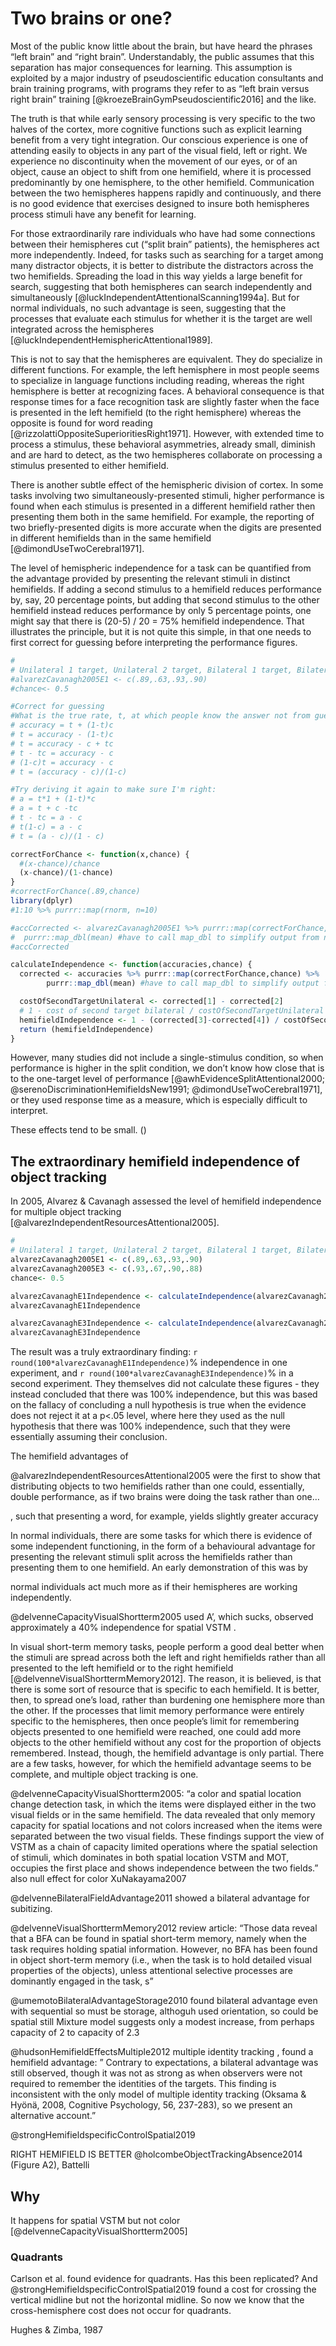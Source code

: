 # Two brains or one? {#twoBrains}

Most of the public know little about the brain, but have heard the phrases "left brain" and "right brain". Understandably, the public assumes that this separation has major consequences for learning. This assumption is exploited by a major industry of pseudoscientific education consultants and brain training programs, with programs they refer to as "left brain versus right brain" training [@kroezeBrainGymPseudoscientific2016] and the like.

The truth is that while early sensory processing is very specific to the two halves of the cortex, more cognitive functions such as explicit learning benefit from a very tight integration. Our conscious experience is one of attending easily to objects in any part of the visual field, left or right. We experience no discontinuity when the movement of our eyes, or of an object, cause an object to shift from one hemifield, where it is processed predominantly by one hemisphere, to the other hemifield. Communication between the two hemispheres happens rapidly and continuously, and there is no good evidence that exercises designed to insure both hemispheres process stimuli have any benefit for learning. 

For those extraordinarily rare individuals who have had some connections between their hemispheres cut ("split brain" patients), the hemispheres act more independently. Indeed, for tasks such as searching for a target among many distractor objects, it is better to distribute the distractors across the two hemifields. Spreading the load in this way yields a large benefit for search, suggesting that both hemispheres can search independently and simultaneously [@luckIndependentAttentionalScanning1994a]. But for normal individuals, no such advantage is seen, suggesting that the processes that evaluate each stimulus for whether it is the target are well integrated across the hemispheres [@luckIndependentHemisphericAttentional1989].

This is not to say that the hemispheres are equivalent. They do specialize in different functions. For example, the left hemisphere in most people seems to specialize in language functions including reading, whereas the right hemisphere is better at recognizing faces. A behavioral consequence is that response times for a face recognition task are slightly faster when the face is presented in the left hemifield (to the right hemisphere) whereas the opposite is found for word reading [@rizzolattiOppositeSuperioritiesRight1971]. However, with extended time to process a stimulus, these behavioral asymmetries, already small, diminish and are hard to detect, as the two hemispheres collaborate on processing a stimulus presented to either hemifield.

There is another subtle effect of the hemispheric division of cortex. In some tasks involving two simultaneously-presented stimuli, higher performance is found when each stimulus is presented in a different hemifield rather then presenting them both in the same hemifield. For example, the reporting of two briefly-presented digits is more accurate when the digits are presented in different hemifields than in the same hemifield [@dimondUseTwoCerebral1971].  

The level of hemispheric independence for a task can be quantified from the advantage provided by presenting the relevant stimuli in distinct hemifields. If adding a second stimulus to a hemifield reduces performance by, say, 20 percentage points, but adding that second stimulus to the other hemifield instead reduces performance by only 5 percentage points, one might say that there is (20-5) / 20 = 75% hemifield independence. That illustrates the principle, but it is not quite this simple, in that one needs to first correct for guessing before interpreting the performance figures.


```r
# 
# Unilateral 1 target, Unilateral 2 target, Bilateral 1 target, Bilateral 2 target
#alvarezCavanagh2005E1 <- c(.89,.63,.93,.90)
#chance<- 0.5

#Correct for guessing
#What is the true rate, t, at which people know the answer not from guessing, where guessing rate = c
# accuracy = t + (1-t)c
# t = accuracy - (1-t)c
# t = accuracy - c + tc
# t - tc = accuracy - c
# (1-c)t = accuracy - c
# t = (accuracy - c)/(1-c)

#Try deriving it again to make sure I'm right:
# a = t*1 + (1-t)*c
# a = t + c -tc
# t - tc = a - c
# t(1-c) = a - c
# t = (a - c)/(1 - c)

correctForChance <- function(x,chance) {
  #(x-chance)/chance
  (x-chance)/(1-chance)
}
#correctForChance(.89,chance)
library(dplyr)
#1:10 %>% purrr::map(rnorm, n=10)

#accCorrected <- alvarezCavanagh2005E1 %>% purrr::map(correctForChance,chance) %>% 
#  purrr::map_dbl(mean) #have to call map_dbl to simplify output from nested list to simple vector
#accCorrected

calculateIndependence <- function(accuracies,chance) {
  corrected <- accuracies %>% purrr::map(correctForChance,chance) %>%
        purrr::map_dbl(mean) #have to call map_dbl to simplify output from nested list to simple vector

  costOfSecondTargetUnilateral <- corrected[1] - corrected[2]
  # 1 - cost of second target bilateral / costOfSecondTargetUnilateral
  hemifieldIndependence <- 1 - (corrected[3]-corrected[4]) / costOfSecondTargetUnilateral
  return (hemifieldIndependence)
}

```

However, many studies did not include a single-stimulus condition, so when performance is higher in the split condition, we don't know how close that is to the one-target level of performance [@awhEvidenceSplitAttentional2000; @serenoDiscriminationHemifieldsNew1991; @dimondUseTwoCerebral1971], or they used response time as a measure, which is especially difficult to interpret.


These effects tend to be small. ()




## The extraordinary hemifield independence of object tracking

In 2005, Alvarez & Cavanagh assessed the level of hemifield independence for multiple object tracking [@alvarezIndependentResourcesAttentional2005].  <!--E1: Unilateral 89% 1 target -> 63% 2 target.  Bilateral: 93% 1 target -> 90% 2 target. (26-3)/26= 88%. E3: Unilateral 2targets:93%, 4targets:67%. Bilateral 2targets:90%, 4targets:87%. (26-3)/26=88% -->

```r
# 
# Unilateral 1 target, Unilateral 2 target, Bilateral 1 target, Bilateral 2 target
alvarezCavanagh2005E1 <- c(.89,.63,.93,.90)
alvarezCavanagh2005E3 <- c(.93,.67,.90,.88)
chance<- 0.5

alvarezCavanaghE1Independence <- calculateIndependence(alvarezCavanagh2005E1,0.5)
alvarezCavanaghE1Independence

alvarezCavanaghE3Independence <- calculateIndependence(alvarezCavanagh2005E3,0.5)
alvarezCavanaghE3Independence
```

The result was a truly extraordinary finding: `r round(100*alvarezCavanaghE1Independence)`% independence in one experiment, and `r round(100*alvarezCavanaghE3Independence)`% in a second experiment. They themselves did not calculate these figures - they instead concluded that there was 100% independence, but this was based on the fallacy of concluding a null hypothesis is true when the evidence does not reject it at a p<.05 level, where here they used as the null hypothesis that there was 100% independence, such that they were essentially assuming their conclusion.

<!-- RT study, always used 2 targets.  Davis, R., & Schmit, V. (1971). Timing the transfer of information between hemispheres in man. Acta Psychologica, 35(5), 335–346. https://doi.org/10.1016/0001-6918(71)90008-4 -->

The hemifield advantages of 

@alvarezIndependentResourcesAttentional2005 were the first to show that distributing objects to two hemifields rather than one could, essentially, double performance, as if two brains were doing the task rather than one...

, such that presenting a word, for example, yields slightly greater accuracy 

In normal individuals, there are some tasks for which there is evidence of some independent functioning, in the form of a behavioural advantage for presenting the relevant stimuli split across the hemifields rather than presenting them to one hemifield. An early demonstration of this was by 

normal individuals act much more as if their hemispheres are working independently.

<!-- A' is no good https://sites.google.com/a/mtu.edu/whynotaprime/ -->
@delvenneCapacityVisualShortterm2005 used A', which sucks, observed approximately a 40% independence for spatial VSTM <!--   -->.

In visual short-term memory tasks, people perform a good deal better when the stimuli are spread across both the left and right hemifields rather than all presented to the left hemifield or to the right hemifield [@delvenneVisualShorttermMemory2012]. The reason, it is believed, is that there is some sort of resource that is specific to each hemifield. It is better, then, to spread one's load, rather than burdening one hemisphere more than the other. If the processes that limit memory performance were entirely specific to the hemispheres, then once people's limit for remembering objects presented to one hemifield were reached, one could add more objects to the other hemifield without any cost for the proportion of objects remembered. Instead, though, the hemifield advantage is only partial. There are a few tasks, however, for which the hemifield advantage seems to be complete, and multiple object tracking is one.

@delvenneCapacityVisualShortterm2005: "a color and spatial location change detection task, in which the items were displayed either in the two visual fields or in the same hemifield. The data revealed that only memory capacity for spatial locations and not colors increased when the items were separated between the two visual fields. These findings support the view of VSTM as a chain of capacity limited operations where the spatial selection of stimuli, which dominates in both spatial location VSTM and MOT, occupies the first place and shows independence between the two fields." also null effect for color XuNakayama2007

@delvenneBilateralFieldAdvantage2011 showed a bilateral advantage for subitizing. <!-- Subitizng and enumeration. Bilateral advantage shown for enumeration. None for subitizing, although that's hard to interpret because ceiling effect -->

@delvenneVisualShorttermMemory2012 review article: "Those data reveal that a BFA can be found in spatial short-term memory, namely when the task requires holding spatial information. However, no BFA has been found in object short-term memory (i.e., when the task is to hold detailed visual properties of the objects), unless attentional selective processes are dominantly engaged in the task, s"

@umemotoBilateralAdvantageStorage2010 found bilateral advantage even with sequential so must be storage, althoguh used orientation, so could be spatial still
<!-- used mixture model, but  might have assessed capacity quantitatively--> Mixture model suggests only a modest increase, from perhaps capacity of 2 <!--0.5*4, Figure 11--> to capacity of 2.3 <!--.575*4, Figure11-->

@hudsonHemifieldEffectsMultiple2012 multiple identity tracking , found a hemifield advantage: " Contrary to expectations, a bilateral advantage was still observed, though it was not as strong as when observers were not required to remember the identities of the targets. This finding is inconsistent with the only model of multiple identity tracking (Oksama & Hyönä, 2008, Cognitive Psychology, 56, 237-283), so we present an alternative account."

@strongHemifieldspecificControlSpatial2019

RIGHT HEMIFIELD IS BETTER @holcombeObjectTrackingAbsence2014 (Figure A2), Battelli

## Why

It happens for spatial VSTM but not color [@delvenneCapacityVisualShortterm2005]

### Quadrants

Carlson et al. found evidence for quadrants. Has this been replicated? And @strongHemifieldspecificControlSpatial2019 found a cost for crossing the vertical midline but not the horizontal midline. So now we know that the cross-hemisphere cost does not occur for quadrants. 

Hughes & Zimba, 1987
